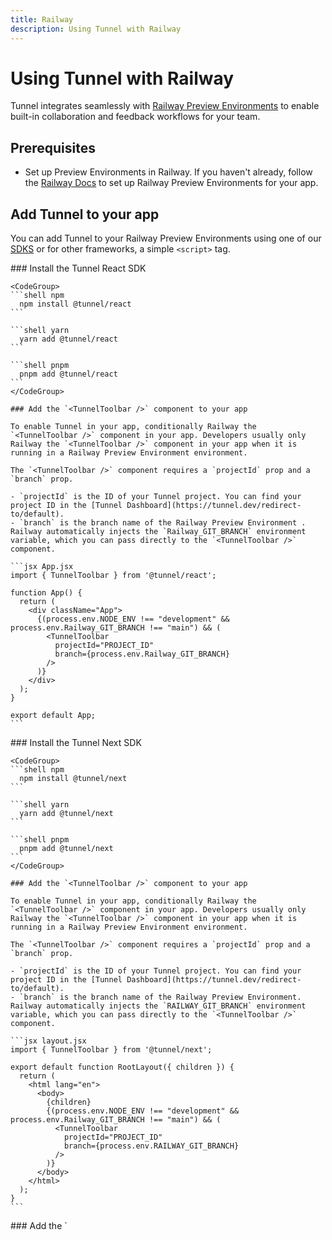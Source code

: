 ```yaml
---
title: Railway
description: Using Tunnel with Railway
---
```

# Using Tunnel with Railway

Tunnel integrates seamlessly with [Railway Preview Environments](https://docs.railway.app/guides/github-autodeploys) to enable built-in collaboration and feedback workflows for your team.

## Prerequisites

* Set up Preview Environments in Railway. If you haven't already, follow the [Railway Docs](https://docs.railway.app/guides/github-autodeploys) to set up Railway Preview Environments for your app.

## Add Tunnel to your app

You can add Tunnel to your Railway Preview Environments using one of our [SDKS](/sdks) or for other frameworks, a simple `<script>` tag.

<Tabs>
  <Tab title="React">
    ### Install the Tunnel React SDK

    <CodeGroup>
    ```shell npm
      npm install @tunnel/react
    ```

    ```shell yarn
      yarn add @tunnel/react
    ```

    ```shell pnpm
      pnpm add @tunnel/react
    ```
    </CodeGroup>

    ### Add the `<TunnelToolbar />` component to your app

    To enable Tunnel in your app, conditionally Railway the `<TunnelToolbar />` component in your app. Developers usually only Railway the `<TunnelToolbar />` component in your app when it is running in a Railway Preview Environment environment.

    The `<TunnelToolbar />` component requires a `projectId` prop and a `branch` prop.

    - `projectId` is the ID of your Tunnel project. You can find your project ID in the [Tunnel Dashboard](https://tunnel.dev/redirect-to/default).
    - `branch` is the branch name of the Railway Preview Environment . Railway automatically injects the `Railway_GIT_BRANCH` environment variable, which you can pass directly to the `<TunnelToolbar />` component.

    ```jsx App.jsx
    import { TunnelToolbar } from '@tunnel/react';

    function App() {
      return (
        <div className="App">
          {(process.env.NODE_ENV !== "development" && process.env.Railway_GIT_BRANCH !== "main") && (
            <TunnelToolbar
              projectId="PROJECT_ID"
              branch={process.env.Railway_GIT_BRANCH}
            />
          )}
        </div>
      );
    }

    export default App;
    ```

  </Tab>
  <Tab title="Next">
    ### Install the Tunnel Next SDK

    <CodeGroup>
    ```shell npm
      npm install @tunnel/next
    ```

    ```shell yarn
      yarn add @tunnel/next
    ```

    ```shell pnpm
      pnpm add @tunnel/next
    ```
    </CodeGroup>

    ### Add the `<TunnelToolbar />` component to your app

    To enable Tunnel in your app, conditionally Railway the `<TunnelToolbar />` component in your app. Developers usually only Railway the `<TunnelToolbar />` component in your app when it is running in a Railway Preview Environment environment.

    The `<TunnelToolbar />` component requires a `projectId` prop and a `branch` prop.

    - `projectId` is the ID of your Tunnel project. You can find your project ID in the [Tunnel Dashboard](https://tunnel.dev/redirect-to/default).
    - `branch` is the branch name of the Railway Preview Environment. Railway automatically injects the `RAILWAY_GIT_BRANCH` environment variable, which you can pass directly to the `<TunnelToolbar />` component.

    ```jsx layout.jsx
    import { TunnelToolbar } from '@tunnel/next';

    export default function RootLayout({ children }) {
      return (
        <html lang="en">
          <body>
            {children}
            {(process.env.NODE_ENV !== "development" && process.env.Railway_GIT_BRANCH !== "main") && (
              <TunnelToolbar
                projectId="PROJECT_ID"
                branch={process.env.RAILWAY_GIT_BRANCH}
              />
            )}
          </body>
        </html>
      );
    }
    ```

  </Tab>
  <Tab title="Other frameworks">
    ### Add the `<script>` tag to your app

    To enable Tunnel in your app, add the `<script>` tag to your app. Developers usually only add the `<script>` tag in your app when it is running in a Railway Preview Environment environment.

    The `<script>` tag requires a `data-project-id` attribute and a `data-branch` attribute.

    - `data-project-id` is the ID of your Tunnel project. You can find your project ID in the [Tunnel Dashboard](https://tunnel.dev/).
    - `data-branch` is the branch name of the Railway Preview Environment. Railway automatically injects the `RAILWAY_GIT_BRANCH` environment variable, which you can pass directly to the `<script>` tag.

    ```html index.html
    <script
      src="https://tunnelapp.dev/__tunnel/script.js"
      data-project-id="PROJECT_ID"
      data-branch="RAILWAY_GIT_BRANCH"
    ></script>
    ```

  </Tab>
</Tabs>
